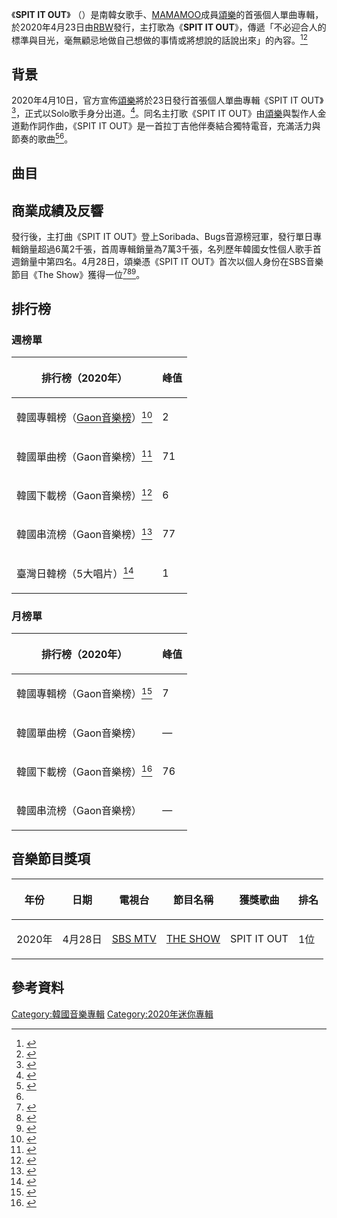 {{Infobox song
| name        = SPIT IT OUT
| type        = single
| artist      = [[頌樂|頌樂]]
| cover       = 
| released    = {{Startdate|2020|4|23}}
| recorded    = 
| genre       =[[韓國流行音樂|韓國流行音樂]]
| length      = 
| language    = [[韓語|韓語]]
| label       =[[Kakao_M|Kakao M]]
| producer    = 
| reviews     =
| misc        = 
{{External music video
 | type = single
 | {{YouTube|V8FXWf0s7K0|SPIT IT OUT}}
}}
}}
《'''SPIT IT OUT'''》 （{{lang|ko|뱉어}}）是南韓女歌手、[[MAMAMOO|MAMAMOO]]成員[[頌樂|頌樂]]的首張個人單曲專輯，於2020年4月23日由[[RBW|RBW]]發行，主打歌為《'''SPIT IT OUT'''》，傳遞「不必迎合人的標準與目光，毫無顧忌地做自己想做的事情或將想說的話說出來」的內容。<ref name="#1">{{cite web|url=https://www.kpopn.com/2020/04/24/mamamoo-solar-spit-it-out-mv|title=頌樂首張個人專輯主打歌《SPIT IT OUT》MV 公開|website=kpopn.com|accessdate=2020-12-17|archive-date=2020-12-24|archive-url=https://web.archive.org/web/20201224202804/https://www.kpopn.com/2020/04/24/mamamoo-solar-spit-it-out-mv|dead-url=no}}</ref><ref>{{cite news |title=MAMAMOO金容仙23日首推個人單輯（圖）--韓國頻道--人民網 |url=http://korea.people.com.cn/BIG5/n1/2020/0413/c407922-31671572.html |accessdate=2022-02-01 |work=人民网 |archive-date=2022-02-01 |archive-url=https://web.archive.org/web/20220201102006/http://korea.people.com.cn/BIG5/n1/2020/0413/c407922-31671572.html |dead-url=no }}</ref>

==背景==
2020年4月10日，官方宣佈[[頌樂|頌樂]]將於23日發行首張個人單曲專輯《SPIT IT OUT》<ref>{{cite news |title=MAMAMOO金容仙首张单曲《SPIT IT OUT》封面公开！Girl Crush魅力 |url=https://fashion.ifeng.com/c/7vdLd6DpcvX |accessdate=2022-02-01 |work=凤凰网 |archive-date=2022-02-02 |archive-url=https://web.archive.org/web/20220202005543/https://fashion.ifeng.com/c/7vdLd6DpcvX |dead-url=no }}</ref>，正式以Solo歌手身分出道。<ref>{{Cite web |url=https://www.soompi.com/article/1393425wpp/mamamoos-solar-unveils-details-for-1st-solo-album-with-fiery-teaser |title=MAMAMOO’s Solar Unveils Details For 1st Solo Album With Fiery Teaser |accessdate=2020-12-17 |archive-date=2021-01-27 |archive-url=https://web.archive.org/web/20210127165536/https://www.soompi.com/article/1393425wpp/mamamoos-solar-unveils-details-for-1st-solo-album-with-fiery-teaser |dead-url=no }}</ref>。同名主打歌《SPIT IT OUT》由[[頌樂|頌樂]]與製作人金道勳作詞作曲，《SPIT IT OUT》是一首拉丁吉他伴奏結合獨特電音，充滿活力與節奏的歌曲<ref>{{cite news |title=“粉丝向电商”的韩娱样本 |url=https://www.thepaper.cn/newsDetail_forward_7332268 |accessdate=2022-02-01 |work=澎湃网 |archive-date=2022-02-02 |archive-url=https://web.archive.org/web/20220202135129/https://www.thepaper.cn/newsDetail_forward_7332268 |dead-url=no }}</ref><ref name="#1"/>。

==曲目==

{{tracklist
| full_width      = yes
| collapsed       = 
| headline        = 《SPIT IT OUT》<ref name=melon>{{cite web|title=María|url=https://www.melon.com/album/detail.htm?albumId=10422058|publisher=MelOn|accessdate=2020-04-23|language=ko|date=2020-04-23|archive-date=2021-07-08|archive-url=https://web.archive.org/web/20210708032048/https://www.melon.com/album/detail.htm?albumId=10422058|dead-url=no}}</ref>
| extra_column    = 
| total_length    = 

| title1          = '''SPIT IT OUT'''
| note1           = 
| lyrics1         = 金道勳(RBW)<br>頌樂
| music1          = 金道勳(RBW)<br>頌樂
| arranger1       = 金道勳(RBW)
| length1         = 3:14

| title2          = SPIT IT OUT
| note2           = Inst.
| lyrics2         = 金道勳(RBW)<br>頌樂
| music2          = 金道勳(RBW)<br>頌樂
| arranger2       = 金道勳(RBW)
| length2         = 3:14
}}

==商業成績及反響==
發行後，主打曲《SPIT IT OUT》登上Soribada、Bugs音源榜冠軍，發行單日專輯銷量超過6萬2千張，首周專輯銷量為7萬3千張，名列歷年韓國女性個人歌手首週銷量中第四名。4月28日，頌樂憑《SPIT IT OUT》首次以個人身份在SBS音樂節目《The Show》獲得一位<ref>{{cite web|url=https://www.sportalkorea.com/butterfly/view.php?gisa_uniq=202004281846779888|title='더쇼' 마마무 솔라, '뱉어'로 솔로 첫 '1위'X막춤버전 공약까지 [종합]|date=28 April 2020|work=No1.축구전문 콘텐츠 기업 스포탈코리아|accessdate=28 April 2020|archive-date=2020-12-24|archive-url=https://web.archive.org/web/20201224202924/https://www.sportalkorea.com/butterfly/view.php?gisa_uniq=202004281846779888|dead-url=no}}</ref><ref>{{cite web|url=https://www.soompi.com/article/1397162wpp/watch-mamamoos-solar-takes-her-1st-ever-solo-win-with-spit-it-out-on-the-show-performances-by-gi-dle-april-cravity-and-more|title=Watch: MAMAMOO’s Solar Takes Her 1st Ever Solo Win With “Spit It Out” On “The Show”; Performances By (G)I-DLE, APRIL, CRAVITY, And More|accessdate=28 April 2020|archive-date=2021-01-13|archive-url=https://web.archive.org/web/20210113170905/https://www.soompi.com/article/1397162wpp/watch-mamamoos-solar-takes-her-1st-ever-solo-win-with-spit-it-out-on-the-show-performances-by-gi-dle-april-cravity-and-more|dead-url=no}}</ref><ref>{{cite web|url=https://www.koreastardaily.com/tc/news/126306|title=頌樂獲發片後首冠　「很想趕快見到 Moomoo，謝謝你們！」|accessdate=29 April 2020|archive-date=2020-12-24|archive-url=https://web.archive.org/web/20201224202853/https://www.koreastardaily.com/tc/news/126306|dead-url=no}}</ref>。

==排行榜==
{{col-begin}}
{{col-2}}
===週榜單===
{|class="wikitable" style="text-align:center;"
|-
! 排行榜（2020年）||峰值
|-
| 韓國專輯榜（[[Gaon音樂榜|Gaon音樂榜]]）<ref>{{cite web|title=2020년 17주차 Album Chart|url=http://gaonchart.co.kr/main/section/chart/album.gaon?nationGbn=T&serviceGbn=ALBUM&targetTime=17&hitYear=2020&termGbn=week|publisher=gaon chart|4=|accessdate=2020-12-17|language=ko|archive-date=2020-12-24|archive-url=https://web.archive.org/web/20201224202933/http://gaonchart.co.kr/main/section/chart/album.gaon?nationGbn=T&serviceGbn=ALBUM&targetTime=17&hitYear=2020&termGbn=week|dead-url=no}}</ref>  || 2
|-
| 韓國單曲榜（Gaon音樂榜）<ref>{{cite web|title=2020년 18주차 Digital Chart|url=http://gaonchart.co.kr/main/section/chart/online.gaon?nationGbn=T&serviceGbn=ALL&targetTime=18&hitYear=2020&termGbn=week|publisher=gaon chart|4=|accessdate=2020-12-17|language=ko|archive-date=2021-01-17|archive-url=https://web.archive.org/web/20210117223506/http://www.gaonchart.co.kr/main/section/chart/online.gaon?serviceGbn=ALL&termGbn=week&hitYear=2020&targetTime=18&nationGbn=T|dead-url=no}}</ref> || 71
|-
| 韓國下載榜（Gaon音樂榜）<ref>{{cite web|title=2020년 17주차 Download Chart|url=http://gaonchart.co.kr/main/section/chart/online.gaon?nationGbn=T&serviceGbn=S1020&targetTime=17&hitYear=2020&termGbn=week|publisher=gaon chart|accessdate=2020-12-17|language=ko|archive-date=2021-01-13|archive-url=https://web.archive.org/web/20210113102754/http://gaonchart.co.kr/main/section/chart/online.gaon?nationGbn=T&serviceGbn=S1020&targetTime=17&hitYear=2020&termGbn=week|dead-url=no}}</ref> || 6
|-
| 韓國串流榜（Gaon音樂榜）<ref>{{cite web|title=2020년 18주차 Streaming Chart|url=http://gaonchart.co.kr/main/section/chart/online.gaon?nationGbn=T&serviceGbn=S1040&targetTime=18&hitYear=2020&termGbn=week|accessdate=2020-12-17|language=ko|archive-date=2020-12-24|archive-url=https://web.archive.org/web/20201224202856/http://gaonchart.co.kr/main/section/chart/online.gaon?nationGbn=T&serviceGbn=S1040&targetTime=18&hitYear=2020&termGbn=week|dead-url=no}}</ref> || 77
|-
| 臺灣日韓榜（5大唱片）<ref>{{cite web|title=第27週日韓榜Top Five|url=https://www.5music.com.tw/CDTop.asp|publisher=Five Music|accessdate=2020-12-17|archive-date=2020-02-08|archive-url=https://web.archive.org/web/20200208093848/https://www.5music.com.tw/CDTop.asp|dead-url=no}}</ref>|| 1
|}
{{col-2}}

===月榜單===
{|class="wikitable" style="text-align:center;"
|-
! 排行榜（2020年）||峰值
|-
| 韓國專輯榜（Gaon音樂榜）<ref>{{cite web|title=2020년 04월 Album Chart|url=http://gaonchart.co.kr/main/section/chart/album.gaon?nationGbn=T&serviceGbn=&targetTime=04&hitYear=2020&termGbn=month|publisher=gaon chart|4=|accessdate=2020-12-17|language=ko|archive-date=2015-02-03|archive-url=https://web.archive.org/web/20150203005818/http://gaonchart.co.kr/main/section/chart/album.gaon?nationGbn=T&serviceGbn=&targetTime=04&hitYear=2020&termGbn=month|dead-url=no}}</ref>  || 7
|-
| 韓國單曲榜（Gaon音樂榜） || —
|-
| 韓國下載榜（Gaon音樂榜）<ref>{{cite web|title=2020년 07월 Download Chart|url=http://gaonchart.co.kr/main/section/chart/online.gaon?nationGbn=T&serviceGbn=S1020&targetTime=04&hitYear=2020&termGbn=month|publisher=gaon chart|accessdate=2020-12-17|language=ko|archive-date=2021-01-13|archive-url=https://web.archive.org/web/20210113103106/http://gaonchart.co.kr/main/section/chart/online.gaon?nationGbn=T&serviceGbn=S1020&targetTime=04&hitYear=2020&termGbn=month|dead-url=no}}</ref> || 76
|-
| 韓國串流榜（Gaon音樂榜） || —
|}
{{col-end}}

== 音樂節目獎項 ==
{| border="3" cellpadding="3" cellspacing="0" style="margin: 1em 1em 1em 0; background: #F9F9F9; border: 1px #aaa solid; border-collapse: collapse; font-size: small;"
|-style="background:#740BA1; color:white ; font-weight:bold"
!年份
!日期
!電視台
!節目名稱
!獲獎歌曲
!排名
|-
|2020年
|4月28日
|[[SBS_MTV|SBS MTV]] 
|[[THE_SHOW_(SBS_MTV節目)|THE SHOW]]
|SPIT IT OUT
|1位
|}

== 參考資料 ==
{{Reflist}}

{{MAMAMOO}}

[[Category:韓國音樂專輯|Category:韓國音樂專輯]]
[[Category:2020年迷你專輯|Category:2020年迷你專輯]]